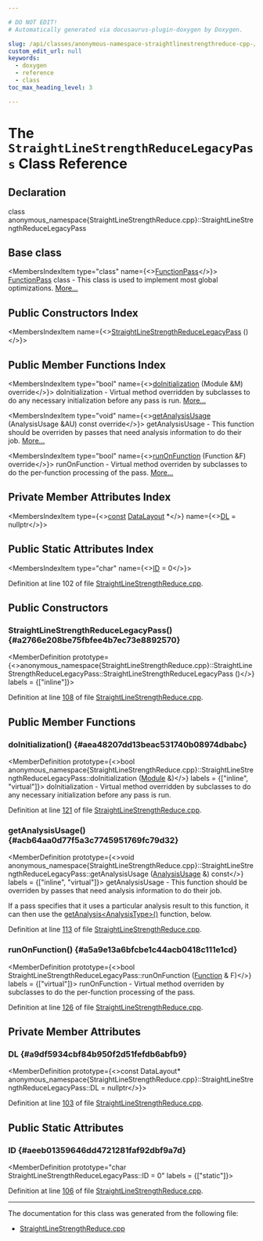 ```yaml
---

# DO NOT EDIT!
# Automatically generated via docusaurus-plugin-doxygen by Doxygen.

slug: /api/classes/anonymous-namespace-straightlinestrengthreduce-cpp-/straightlinestrengthreducelegacypass
custom_edit_url: null
keywords:
  - doxygen
  - reference
  - class
toc_max_heading_level: 3

---
```





# The `StraightLineStrengthReduceLegacyPass` Class Reference

<DoxygenPage pluginConfig={pluginConfig}>



## Declaration

<CodeBlock>class anonymous_namespace{StraightLineStrengthReduce.cpp}::StraightLineStrengthReduceLegacyPass</CodeBlock>

## Base class

<MembersIndex>

<MembersIndexItem
  type="class"
  name={<><a href="/docs/api/classes/llvm/functionpass">FunctionPass</a></>}>
<a href="/docs/api/classes/llvm/functionpass">FunctionPass</a> class - This class is used to implement most global optimizations. <a href="/docs/api/classes/llvm/functionpass/#details">More...</a>
</MembersIndexItem>

</MembersIndex>

## Public Constructors Index

<MembersIndex>

<MembersIndexItem
  name={<><a href="#a2766e208be75fbfee4b7ec73e8892570">StraightLineStrengthReduceLegacyPass</a> ()</>}>
</MembersIndexItem>

</MembersIndex>

## Public Member Functions Index

<MembersIndex>

<MembersIndexItem
  type="bool"
  name={<><a href="#aea48207dd13beac531740b08974dbabc">doInitialization</a> (Module &amp;M) override</>}>
doInitialization - Virtual method overridden by subclasses to do any necessary initialization before any pass is run. <a href="#aea48207dd13beac531740b08974dbabc">More...</a>
</MembersIndexItem>

<MembersIndexItem
  type="void"
  name={<><a href="#acb64aa0d77f5a3c7745951769fc79d32">getAnalysisUsage</a> (AnalysisUsage &amp;AU) const override</>}>
getAnalysisUsage - This function should be overriden by passes that need analysis information to do their job. <a href="#acb64aa0d77f5a3c7745951769fc79d32">More...</a>
</MembersIndexItem>

<MembersIndexItem
  type="bool"
  name={<><a href="#a5a9e13a6bfcbe1c44acb0418c111e1cd">runOnFunction</a> (Function &amp;F) override</>}>
runOnFunction - Virtual method overriden by subclasses to do the per-function processing of the pass. <a href="#a5a9e13a6bfcbe1c44acb0418c111e1cd">More...</a>
</MembersIndexItem>

</MembersIndex>

## Private Member Attributes Index

<MembersIndex>

<MembersIndexItem
  type={<><a href="/docs/api/files/lib/lib/target/lib/target/aarch64/aarch64promoteconstant-cpp/#a90f8350fecae261c25be85d38b451bff">const</a> <a href="/docs/api/classes/llvm/datalayout">DataLayout</a> &#42;</>}
  name={<><a href="#a9df5934cbf84b950f2d51fefdb6abfb9">DL</a> = nullptr</>}>
</MembersIndexItem>

</MembersIndex>

## Public Static Attributes Index

<MembersIndex>

<MembersIndexItem
  type="char"
  name={<><a href="#aeeb01359646dd4721281faf92dbf9a7d">ID</a> = 0</>}>
</MembersIndexItem>

</MembersIndex>


Definition at line 102 of file <a href="/docs/api/files/lib/lib/transforms/lib/transforms/scalar/straightlinestrengthreduce-cpp">StraightLineStrengthReduce.cpp</a>.

<SectionDefinition>

## Public Constructors

### StraightLineStrengthReduceLegacyPass() {#a2766e208be75fbfee4b7ec73e8892570}

<MemberDefinition
  prototype={<>anonymous&#95;namespace&#123;StraightLineStrengthReduce.cpp&#125;::StraightLineStrengthReduceLegacyPass::StraightLineStrengthReduceLegacyPass ()</>}
  labels = {["inline"]}>

Definition at line <a href="/docs/api/files/lib/lib/transforms/lib/transforms/scalar/straightlinestrengthreduce-cpp/#l00108">108</a> of file <a href="/docs/api/files/lib/lib/transforms/lib/transforms/scalar/straightlinestrengthreduce-cpp">StraightLineStrengthReduce.cpp</a>.
</MemberDefinition>

</SectionDefinition>

<SectionDefinition>

## Public Member Functions

### doInitialization() {#aea48207dd13beac531740b08974dbabc}

<MemberDefinition
  prototype={<>bool anonymous&#95;namespace&#123;StraightLineStrengthReduce.cpp&#125;::StraightLineStrengthReduceLegacyPass::doInitialization (<a href="/docs/api/classes/llvm/module">Module</a> &amp;)</>}
  labels = {["inline", "virtual"]}>
doInitialization - Virtual method overridden by subclasses to do any necessary initialization before any pass is run.

Definition at line <a href="/docs/api/files/lib/lib/transforms/lib/transforms/scalar/straightlinestrengthreduce-cpp/#l00121">121</a> of file <a href="/docs/api/files/lib/lib/transforms/lib/transforms/scalar/straightlinestrengthreduce-cpp">StraightLineStrengthReduce.cpp</a>.
</MemberDefinition>

### getAnalysisUsage() {#acb64aa0d77f5a3c7745951769fc79d32}

<MemberDefinition
  prototype={<>void anonymous&#95;namespace&#123;StraightLineStrengthReduce.cpp&#125;::StraightLineStrengthReduceLegacyPass::getAnalysisUsage (<a href="/docs/api/classes/llvm/analysisusage">AnalysisUsage</a> &amp;) const</>}
  labels = {["inline", "virtual"]}>
getAnalysisUsage - This function should be overriden by passes that need analysis information to do their job.

If a pass specifies that it uses a particular analysis result to this function, it can then use the <a href="/docs/api/classes/llvm/pass/#a4863e5e463fb79955269fbf7fbf52b80">getAnalysis&lt;AnalysisType&gt;()</a> function, below.

Definition at line <a href="/docs/api/files/lib/lib/transforms/lib/transforms/scalar/straightlinestrengthreduce-cpp/#l00113">113</a> of file <a href="/docs/api/files/lib/lib/transforms/lib/transforms/scalar/straightlinestrengthreduce-cpp">StraightLineStrengthReduce.cpp</a>.
</MemberDefinition>

### runOnFunction() {#a5a9e13a6bfcbe1c44acb0418c111e1cd}

<MemberDefinition
  prototype={<>bool StraightLineStrengthReduceLegacyPass::runOnFunction (<a href="/docs/api/classes/llvm/function">Function</a> &amp; F)</>}
  labels = {["virtual"]}>
runOnFunction - Virtual method overriden by subclasses to do the per-function processing of the pass.

Definition at line <a href="/docs/api/files/lib/lib/transforms/lib/transforms/scalar/straightlinestrengthreduce-cpp/#l00126">126</a> of file <a href="/docs/api/files/lib/lib/transforms/lib/transforms/scalar/straightlinestrengthreduce-cpp">StraightLineStrengthReduce.cpp</a>.
</MemberDefinition>

</SectionDefinition>

<SectionDefinition>

## Private Member Attributes

### DL {#a9df5934cbf84b950f2d51fefdb6abfb9}

<MemberDefinition
  prototype={<>const DataLayout&#42; anonymous&#95;namespace&#123;StraightLineStrengthReduce.cpp&#125;::StraightLineStrengthReduceLegacyPass::DL = nullptr</>}>

Definition at line <a href="/docs/api/files/lib/lib/transforms/lib/transforms/scalar/straightlinestrengthreduce-cpp/#l00103">103</a> of file <a href="/docs/api/files/lib/lib/transforms/lib/transforms/scalar/straightlinestrengthreduce-cpp">StraightLineStrengthReduce.cpp</a>.
</MemberDefinition>

</SectionDefinition>

<SectionDefinition>

## Public Static Attributes

### ID {#aeeb01359646dd4721281faf92dbf9a7d}

<MemberDefinition
  prototype="char StraightLineStrengthReduceLegacyPass::ID = 0"
  labels = {["static"]}>

Definition at line <a href="/docs/api/files/lib/lib/transforms/lib/transforms/scalar/straightlinestrengthreduce-cpp/#l00106">106</a> of file <a href="/docs/api/files/lib/lib/transforms/lib/transforms/scalar/straightlinestrengthreduce-cpp">StraightLineStrengthReduce.cpp</a>.
</MemberDefinition>

</SectionDefinition>

<hr/>

The documentation for this class was generated from the following file:

<ul>
<li><a href="/docs/api/files/lib/lib/transforms/lib/transforms/scalar/straightlinestrengthreduce-cpp">StraightLineStrengthReduce.cpp</a></li>
</ul>

</DoxygenPage>
